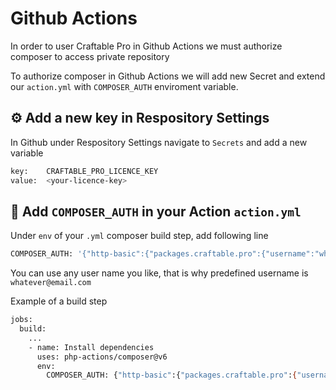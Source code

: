 # Github Actions

In order to user Craftable Pro in Github Actions we must authorize composer to access private repository

To authorize composer in Github Actions we will add new Secret and extend our `action.yml` with `COMPOSER_AUTH` enviroment variable. 

## ⚙️ Add a new key in Respository Settings
In Github under Respository Settings navigate to `Secrets` and add a new variable
```sh
key:    CRAFTABLE_PRO_LICENCE_KEY
value:  <your-licence-key>
```

## 📝 Add `COMPOSER_AUTH` in your Action `action.yml`
Under `env` of your `.yml` composer build step, add following line
```sh
COMPOSER_AUTH: '{"http-basic":{"packages.craftable.pro":{"username":"whatever@email.com","password":"'$CRAFTABLE_PRO_LICENCE_KEY'"}}}' composer install --no-interaction --prefer-dist
```
You can use any user name you like, that is why predefined username is `whatever@email.com` 

Example of a build step
```sh {9}
jobs:
  build:
    ...
    - name: Install dependencies
      uses: php-actions/composer@v6
      env:
        COMPOSER_AUTH: {"http-basic":{"packages.craftable.pro":{"username":"whatever@email.com","password":"'$CRAFTABLE_PRO_LICENCE_KEY'"}}}'
```
